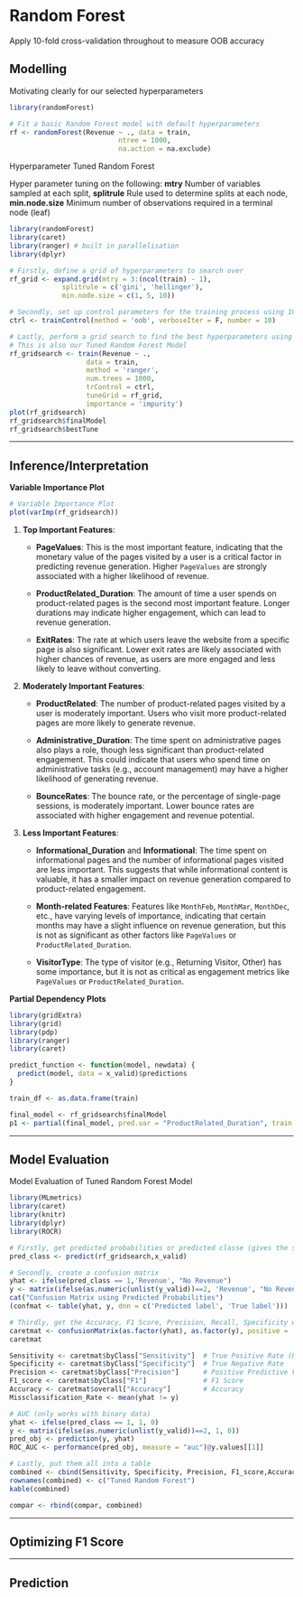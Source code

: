 # Random Forest

Apply 10-fold cross-validation throughout to measure OOB accuracy

## Modelling

Motivating clearly for our selected hyperparameters

```r
library(randomForest)

# Fit a basic Random Forest model with default hyperparameters
rf <- randomForest(Revenue ~ ., data = train,
                           ntree = 1000,
                           na.action = na.exclude)
```

Hyperparameter Tuned Random Forest

Hyper parameter tuning on the following: **mtry** Number of variables sampled at each split, **splitrule** Rule used to determine splits at each node, **min.node.size** Minimum number of observations required in a terminal node (leaf)

```r
library(randomForest)
library(caret)
library(ranger) # built in parallelisation 
library(dplyr)

# Firstly, define a grid of hyperparameters to search over
rf_grid <- expand.grid(mtry = 3:(ncol(train) - 1),
             splitrule = c('gini', 'hellinger'),
             min.node.size = c(1, 5, 10))

# Secondly, set up control parameters for the training process using 10 fold CV and OOB
ctrl <- trainControl(method = 'oob', verboseIter = F, number = 10)

# Lastly, perform a grid search to find the best hyperparameters using the ranger package
# This is also our Tuned Random Forest Model
rf_gridsearch <- train(Revenue ~ .,
                   data = train,
                   method = 'ranger',
                   num.trees = 1000,
                   trControl = ctrl,
                   tuneGrid = rf_grid,
                   importance = 'impurity')
plot(rf_gridsearch)
rf_gridsearch$finalModel
rf_gridsearch$bestTune
```

------------------------------------------------------------------------

\newpage

## Inference/Interpretation

**Variable Importance Plot**

```r
# Variable Importance Plot 
plot(varImp(rf_gridsearch))
```

1.  **Top Important Features**:

    -   **PageValues**: This is the most important feature, indicating that the monetary value of the pages visited by a user is a critical factor in predicting revenue generation. Higher `PageValues` are strongly associated with a higher likelihood of revenue.

    -   **ProductRelated_Duration**: The amount of time a user spends on product-related pages is the second most important feature. Longer durations may indicate higher engagement, which can lead to revenue generation.

    -   **ExitRates**: The rate at which users leave the website from a specific page is also significant. Lower exit rates are likely associated with higher chances of revenue, as users are more engaged and less likely to leave without converting.

2.  **Moderately Important Features**:

    -   **ProductRelated**: The number of product-related pages visited by a user is moderately important. Users who visit more product-related pages are more likely to generate revenue.

    -   **Administrative_Duration**: The time spent on administrative pages also plays a role, though less significant than product-related engagement. This could indicate that users who spend time on administrative tasks (e.g., account management) may have a higher likelihood of generating revenue.

    -   **BounceRates**: The bounce rate, or the percentage of single-page sessions, is moderately important. Lower bounce rates are associated with higher engagement and revenue potential.

3.  **Less Important Features**:

    -   **Informational_Duration** and **Informational**: The time spent on informational pages and the number of informational pages visited are less important. This suggests that while informational content is valuable, it has a smaller impact on revenue generation compared to product-related engagement.

    -   **Month-related Features**: Features like `MonthFeb`, `MonthMar`, `MonthDec`, etc., have varying levels of importance, indicating that certain months may have a slight influence on revenue generation, but this is not as significant as other factors like `PageValues` or `ProductRelated_Duration`.

    -   **VisitorType**: The type of visitor (e.g., Returning Visitor, Other) has some importance, but it is not as critical as engagement metrics like `PageValues` or `ProductRelated_Duration`.

**Partial Dependency Plots**

```r
library(gridExtra)
library(grid)
library(pdp)
library(ranger)
library(caret)

predict_function <- function(model, newdata) {
  predict(model, data = x_valid)$predictions
}

train_df <- as.data.frame(train)

final_model <- rf_gridsearch$finalModel
p1 <- partial(final_model, pred.var = "ProductRelated_Duration", train = x_train, .f = predict_function)

```

------------------------------------------------------------------------

\newpage

## Model Evaluation

Model Evaluation of Tuned Random Forest Model

```r
library(MLmetrics)
library(caret)
library(knitr)
library(dplyr)
library(ROCR)

# Firstly, get predicted probabilities or predicted classe (gives the same conclusions) from the model
pred_class <- predict(rf_gridsearch,x_valid)

# Secondly, create a confusion matrix
yhat <- ifelse(pred_class == 1,'Revenue', "No Revenue")
y <- matrix(ifelse(as.numeric(unlist(y_valid))==2, 'Revenue', "No Revenue"))
cat("Confusion Matrix using Predicted Probabilities")
(confmat <- table(yhat, y, dnn = c('Predicted label', 'True label')))

# Thirdly, get the Accuracy, F1 Score, Precision, Recall, Specificity which we can calculate from the confusion matrix .... or us the caret package 
caretmat <- confusionMatrix(as.factor(yhat), as.factor(y), positive = 'Revenue')
caretmat 

Sensitivity <- caretmat$byClass["Sensitivity"]  # True Positive Rate (Recall)
Specificity <- caretmat$byClass["Specificity"]  # True Negative Rate
Precision <- caretmat$byClass["Precision"]      # Positive Predictive Value
F1_score <- caretmat$byClass["F1"]              # F1 Score
Accuracy <- caretmat$overall["Accuracy"]        # Accuracy
Missclassification_Rate <- mean(yhat != y)

# AUC (only works with binary data)
yhat <- ifelse(pred_class == 1, 1, 0)
y <- matrix(ifelse(as.numeric(unlist(y_valid))==2, 1, 0))
pred_obj <- prediction(y, yhat)
ROC_AUC <- performance(pred_obj, measure = "auc")@y.values[[1]]

# Lastly, put them all into a table
combined <- cbind(Sensitivity, Specificity, Precision, F1_score,Accuracy, Missclassification_Rate, ROC_AUC)
rownames(combined) <- c("Tuned Random Forest")
kable(combined)

compar <- rbind(compar, combined)
```

------------------------------------------------------------------------

\newpage

## Optimizing F1 Score

------------------------------------------------------------------------

\newpage

## Prediction
